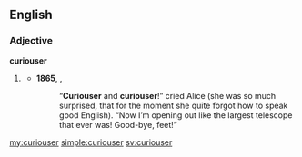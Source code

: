 ==English==

===Adjective===
'''curiouser'''

# {{context|nonstandard|lang=en}} {{comparative of|curious}}
#* '''1865''', {{w|Lewis Carroll}}, {{w|Alice's Adventures in Wonderland}}
#*:“'''Curiouser''' and '''curiouser'''!” cried Alice (she was so much surprised, that for the moment she quite forgot how to speak good English). “Now I’m opening out like the largest telescope that ever was! Good-bye, feet!”

[[my:curiouser]]
[[simple:curiouser]]
[[sv:curiouser]]